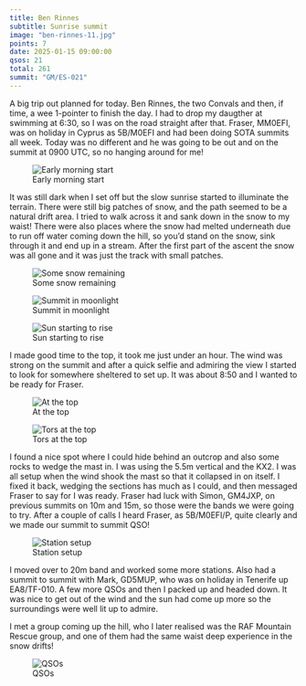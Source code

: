 ```yaml
---
title: Ben Rinnes
subtitle: Sunrise summit
image: "ben-rinnes-11.jpg"
points: 7
date: 2025-01-15 09:00:00
qsos: 21
total: 261
summit: "GM/ES-021"
---
```


A big trip out planned for today. Ben Rinnes, the two Convals and then, if time, a wee 1-pointer to finish the day. I had to drop my daugther at swimming at 6:30, so I was on the road straight after that. Fraser, MM0EFI, was on holiday in Cyprus as 5B/M0EFI and had been doing SOTA summits all week. Today was no different and he was going to be out and on the summit at 0900 UTC, so no hanging around for me!

![Early morning start](ben-rinnes-1.jpg)

It was still dark when I set off but the slow sunrise started to illuminate the terrain. There were still big patches of snow, and the path seemed to be a natural drift area. I tried to walk across it and sank down in the snow to my waist! There were also places where the snow had melted underneath due to run off water coming down the hill, so you'd stand on the snow, sink through it and end up in a stream. After the first part of the ascent the snow was all gone and it was just the track with small patches.

![Some snow remaining](ben-rinnes-3.jpg)

![Summit in moonlight](ben-rinnes-4.jpg)

![Sun starting to rise](ben-rinnes-6.jpg)

I made good time to the top, it took me just under an hour. The wind was strong on the summit and after a quick selfie and admiring the view I started to look for somewhere sheltered to set up. It was about 8:50 and I wanted to be ready for Fraser.

![At the top](ben-rinnes-9.jpg)

![Tors at the top](ben-rinnes-7.jpg)

I found a nice spot where I could hide behind an outcrop and also some rocks to wedge the mast in. I was using the 5.5m vertical and the KX2. I was all setup when the wind shook the mast so that it collapsed in on itself. I fixed it back, wedging the sections has much as I could, and then messaged Fraser to say for I was ready. Fraser had luck with Simon, GM4JXP, on previous summits on 10m and 15m, so those were the bands we were going to try. After a couple of calls I heard Fraser, as 5B/M0EFI/P, quite clearly and we made our summit to summit QSO!

![Station setup](ben-rinnes-12.jpg)

I moved over to 20m band and worked some more stations. Also had a summit to summit with Mark, GD5MUP, who was on holiday in Tenerife up EA8/TF-010. A few more QSOs and then I packed up and headed down. It was nice to get out of the wind and the sun had come up more so the surroundings were well lit up to admire.

I met a group coming up the hill, who I later realised was the RAF Mountain Rescue group, and one of them had the same waist deep experience in the snow drifts!

![QSOs](ben-rinnes-14.jpg)

